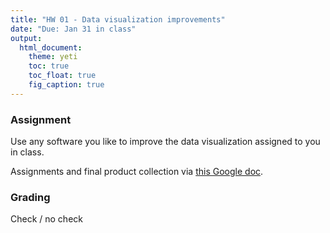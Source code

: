 ```yaml
---
title: "HW 01 - Data visualization improvements"
date: "Due: Jan 31 in class"
output: 
  html_document: 
    theme: yeti
    toc: true
    toc_float: true
    fig_caption: true
---
```


### Assignment

Use any software you like to improve the data visualization assigned to you in class.

Assignments and final product collection via [this Google doc](https://docs.google.com/spreadsheets/d/19lrD-FuXzu6Jp4kvUtH2G_DrHzQ-mdV3SWzF6U-kn5A/edit#gid=0).

### Grading

Check / no check
